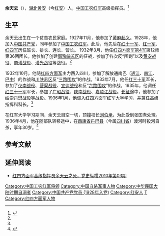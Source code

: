 '''余天云'''（{{bd|1906年||1936年|4月}}），[[湖北|湖北]][[黄安县|黄安]]（今[[红安|红安]]）人，[[中国工农红军|中国工农红军]]高级指挥员。<ref name=yty>{{Cite web |url=http://politics.people.com.cn/GB/8198/68298/68307/4762359.html |title=中国工农红军高级指挥员余天云，解放军报，2006年8月31日 |accessdate=2012年3月6日 |archive-date=2016年3月4日 |archive-url=https://web.archive.org/web/20160304070752/http://politics.people.com.cn/GB/8198/68298/68307/4762359.html |dead-url=no }}</ref>

==生平==
余天云出生在一个贫苦农民家庭。1927年11月，他参加了[[黄麻起义|黄麻起义]]。1928年，他加入[[中国共产党|中国共产党]]，同年参加了[[中国工农红军|中国工农红军]]。此后，他先后在[[红十一军|红十一军]]、[[红一军|红一军]]、[[红四军_(红四方面军)|红四军]]历任班长、排长、连长、营长。 1932年3月，他任[[红四方面军|红四方面军]][[红四军_(红四方面军)|第4军]]第12师第36团团长。他参加了创建[[鄂豫皖苏区|鄂豫皖苏区]]的征战，参加了各次反“围剿”以及[[黄安战役|黄安战役]]、[[商潢战役|商潢战役]]、[[潢光战役|潢光战役]]等战役。<ref name=yty/>

1932年10月，他随[[红四方面军|红四方面军]]主力西入四川，参加了解放通南巴（[[通江|通江]]、[[南江|南江]]、[[巴中|巴中]]）的作战和[[川陕苏区|川陕苏区]]反“[[三路围攻|三路围攻]]”的作战。1933年7月，他任[[红三十军|红三十军]]军长，参加了[[仪南战役|仪南战役]]、[[营渠战役|营渠战役]]、[[宣达战役|宣达战役]]和反“[[六路围攻|六路围攻]]”的作战。1935年，他调任[[红三十一军|红三十一军]]军长，参加了[[广昭战役|广昭战役]]、[[陕南战役|陕南战役]]、[[嘉陵江战役|嘉陵江战役]]。[[长征|长征]]途中，他参加了[[绥崇丹懋战役|绥崇丹懋战役]]等战役。1936年1月，他调入红四方面军红军大学学习，并兼任高级指挥科科长。<ref name=yty/>

在红军大学学习期间，余天云目空一切，顶撞校长[[刘伯承|刘伯承]]，为此受到张国焘处理。1936年4月，他在随部队转移途中，在[[西康省|西康省]][[丹巴县|丹巴县]]（今属[[四川省|四川省]]）渡河时投河自杀，享年30岁。<ref>{{cite journal|author1=散木|title=红军早期将领余天云之死|journal=同舟共进|date=2013|issue=3|pages=51-54|url=http://qikan.cqvip.com/article/read.aspx?id=44861064&from=article_detail|author=|access-date=2017-11-22|archive-url=https://web.archive.org/web/20171201033119/http://qikan.cqvip.com/article/read.aspx?id=44861064&from=article_detail|archive-date=2017-12-01|dead-url=yes}}</ref>

==参考文献==
{{reflist}}

==延伸阅读==
*[https://web.archive.org/web/20120819062345/http://club.china.com/data/thread/5688138/2711/74/38/3_1.html 红四方面军高级指挥员余天云之死，党史纵横2010年第03期]

{{DEFAULTSORT:Yu余}}
[[Category:中国工农红军将领|Category:中国工农红军将领]]
[[Category:中国自杀军事人物|Category:中国自杀军事人物]]
[[Category:中华民国大陆时期自溺者|Category:中华民国大陆时期自溺者]]
[[Category:中国共产党党员_(1928年入党)|Category:中国共产党党员 (1928年入党)]]
[[Category:红安人|Category:红安人]]
[[Category:余姓|T]]
[[Category:红四方面军人物|Category:红四方面军人物]]